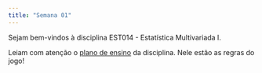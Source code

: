 ```yaml
---
title: "Semana 01"
---
```


Sejam bem-vindos à disciplina EST014 - Estatística Multivariada I.

Leiam com atenção o [plano de ensino](https://github.com/tiagomartin/est014/blob/main/documentos/Plano%20de%20Ensino%20multivariada%202%202025-1.pdf) da disciplina. Nele estão as regras do jogo!
